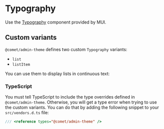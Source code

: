 

<Meta title="Docs/Components/Typography" />

# Typography

Use the [Typography](https://mui.com/material-ui/react-typography/) component provided by MUI.

## Custom variants

`@comet/admin-theme` defines two custom `Typography` variants:

- `list`
- `listItem`

You can use them to display lists in continuous text:

<Canvas>
    <Story id="stories-components-typography--typography-list" />
</Canvas>

### TypeScript

You must tell TypeScript to include the type overrides defined in `@comet/admin-theme`.
Otherwise, you will get a type error when trying to use the custom variants.
You can do that by adding the following snippet to your `src/vendors.d.ts` file:

```ts
/// <reference types="@comet/admin-theme" />
```
